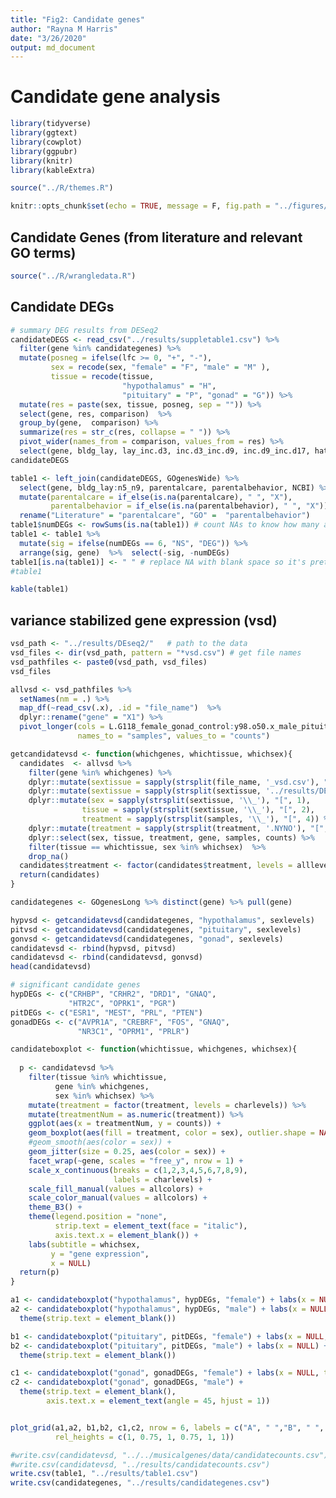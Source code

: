 ```yaml
---
title: "Fig2: Candidate genes"
author: "Rayna M Harris"
date: "3/26/2020"
output: md_document
---
```



# Candidate gene analysis 

```r
library(tidyverse)
library(ggtext)
library(cowplot)
library(ggpubr)
library(knitr)
library(kableExtra)

source("../R/themes.R")

knitr::opts_chunk$set(echo = TRUE, message = F, fig.path = "../figures/")
```


## Candidate Genes (from literature and relevant GO terms) 

```r
source("../R/wrangledata.R")
```


## Candidate DEGs


```r
# summary DEG results from DESeq2
candidateDEGS <- read_csv("../results/suppletable1.csv") %>%
  filter(gene %in% candidategenes) %>%
  mutate(posneg = ifelse(lfc >= 0, "+", "-"),
         sex = recode(sex, "female" = "F", "male" = "M" ),
         tissue = recode(tissue, 
                         "hypothalamus" = "H",
                         "pituitary" = "P", "gonad" = "G")) %>%
  mutate(res = paste(sex, tissue, posneg, sep = "")) %>%
  select(gene, res, comparison)  %>%
  group_by(gene,  comparison) %>%
  summarize(res = str_c(res, collapse = " ")) %>%
  pivot_wider(names_from = comparison, values_from = res) %>%
  select(gene, bldg_lay, lay_inc.d3, inc.d3_inc.d9, inc.d9_inc.d17, hatch_n5, n5_n9)
candidateDEGS

table1 <- left_join(candidateDEGS, GOgenesWide) %>%
  select(gene, bldg_lay:n5_n9, parentalcare, parentalbehavior, NCBI) %>%
  mutate(parentalcare = if_else(is.na(parentalcare), " ", "X"),
         parentalbehavior = if_else(is.na(parentalbehavior), " ", "X")) %>%
  rename("Literature" = "parentalcare", "GO" =  "parentalbehavior")
table1$numDEGs <- rowSums(is.na(table1)) # count NAs to know how many are NS
table1 <- table1 %>% 
  mutate(sig = ifelse(numDEGs == 6, "NS", "DEG")) %>% 
  arrange(sig, gene)  %>%  select(-sig, -numDEGs)
table1[is.na(table1)] <- " " # replace NA with blank space so it's pretty
#table1

kable(table1)
```


## variance stabilized gene expression  (vsd)

```r

vsd_path <- "../results/DEseq2/"   # path to the data
vsd_files <- dir(vsd_path, pattern = "*vsd.csv") # get file names
vsd_pathfiles <- paste0(vsd_path, vsd_files)
vsd_files

allvsd <- vsd_pathfiles %>%
  setNames(nm = .) %>% 
  map_df(~read_csv(.x), .id = "file_name")  %>% 
  dplyr::rename("gene" = "X1") %>% 
  pivot_longer(cols = L.G118_female_gonad_control:y98.o50.x_male_pituitary_inc.d3, 
               names_to = "samples", values_to = "counts") 

getcandidatevsd <- function(whichgenes, whichtissue, whichsex){
  candidates  <- allvsd %>%
    filter(gene %in% whichgenes) %>%
    dplyr::mutate(sextissue = sapply(strsplit(file_name, '_vsd.csv'), "[", 1)) %>%
    dplyr::mutate(sextissue = sapply(strsplit(sextissue, '../results/DEseq2/'), "[", 2)) %>%
    dplyr::mutate(sex = sapply(strsplit(sextissue, '\\_'), "[", 1),
                tissue = sapply(strsplit(sextissue, '\\_'), "[", 2),
                treatment = sapply(strsplit(samples, '\\_'), "[", 4)) %>%
    dplyr::mutate(treatment = sapply(strsplit(treatment, '.NYNO'), "[", 1)) %>%
    dplyr::select(sex, tissue, treatment, gene, samples, counts) %>%
    filter(tissue == whichtissue, sex %in% whichsex)  %>%
    drop_na()
  candidates$treatment <- factor(candidates$treatment, levels = alllevels)
  return(candidates)
}

candidategenes <- GOgenesLong %>% distinct(gene) %>% pull(gene)

hypvsd <- getcandidatevsd(candidategenes, "hypothalamus", sexlevels)
pitvsd <- getcandidatevsd(candidategenes, "pituitary", sexlevels)
gonvsd <- getcandidatevsd(candidategenes, "gonad", sexlevels)
candidatevsd <- rbind(hypvsd, pitvsd)
candidatevsd <- rbind(candidatevsd, gonvsd)
head(candidatevsd)
```


```r

# significant candidate genes
hypDEGs <- c("CRHBP", "CRHR2", "DRD1", "GNAQ", 
             "HTR2C", "OPRK1", "PGR")
pitDEGs <- c("ESR1", "MEST", "PRL", "PTEN")
gonadDEGs <- c("AVPR1A", "CREBRF", "FOS", "GNAQ", 
               "NR3C1", "OPRM1", "PRLR")

candidateboxplot <- function(whichtissue, whichgenes, whichsex){
  
  p <- candidatevsd %>%
    filter(tissue %in% whichtissue,
          gene %in% whichgenes,
          sex %in% whichsex) %>%
    mutate(treatment = factor(treatment, levels = charlevels)) %>%
    mutate(treatmentNum = as.numeric(treatment)) %>%
    ggplot(aes(x = treatmentNum, y = counts)) +
    geom_boxplot(aes(fill = treatment, color = sex), outlier.shape = NA) +
    #geom_smooth(aes(color = sex)) +
    geom_jitter(size = 0.25, aes(color = sex)) +
    facet_wrap(~gene, scales = "free_y", nrow = 1) +
    scale_x_continuous(breaks = c(1,2,3,4,5,6,7,8,9),
                       labels = charlevels) +
    scale_fill_manual(values = allcolors) +
    scale_color_manual(values = allcolors) +
    theme_B3() + 
    theme(legend.position = "none",
          strip.text = element_text(face = "italic"),
          axis.text.x = element_blank()) +
    labs(subtitle = whichsex,
         y = "gene expression",
         x = NULL) 
  return(p)
}

a1 <- candidateboxplot("hypothalamus", hypDEGs, "female") + labs(x = NULL, title = "hypothalamus") 
a2 <- candidateboxplot("hypothalamus", hypDEGs, "male") + labs(x = NULL) +
  theme(strip.text = element_blank())

b1 <- candidateboxplot("pituitary", pitDEGs, "female") + labs(x = NULL, title = "pituitary")
b2 <- candidateboxplot("pituitary", pitDEGs, "male") + labs(x = NULL) +
  theme(strip.text = element_blank())

c1 <- candidateboxplot("gonad", gonadDEGs, "female") + labs(x = NULL, title = "gonad")
c2 <- candidateboxplot("gonad", gonadDEGs, "male") + 
  theme(strip.text = element_blank(),
        axis.text.x = element_text(angle = 45, hjust = 1))


plot_grid(a1,a2, b1,b2, c1,c2, nrow = 6, labels = c("A", " ","B", " ", "C", " "), label_size = 8,
          rel_heights = c(1, 0.75, 1, 0.75, 1, 1))
```



```r
#write.csv(candidatevsd, "../../musicalgenes/data/candidatecounts.csv")
#write.csv(candidatevsd, "../results/candidatecounts.csv")
write.csv(table1, "../results/table1.csv")
write.csv(candidategenes, "../results/candidategenes.csv")
```